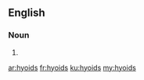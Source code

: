 ==English==

===Noun===
{{head|en}}

# {{plural of|hyoid}}

[[ar:hyoids]]
[[fr:hyoids]]
[[ku:hyoids]]
[[my:hyoids]]